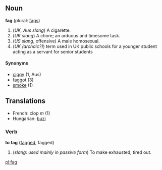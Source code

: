 ==Noun==
'''fag''' (plural: [[fags]])

# (''UK, Aus slang'') A cigarette.
# (''UK slang'') A chore; an arduous and timesome task.
# (''US slang'', offensive) A male homosexual.
# (''UK (archaic?)'') term used in UK public schools for a younger student acting as a servant for senior students

====Synonyms====
*[[ciggy]] (1, Aus)
*[[faggot]] (3)
*[[smoke]] (1)
==Translations==
*French: clop ''m'' (1)
*Hungarian: [[buzi]]

===Verb===
'''to fag''' ([[fagged]], fagged)

# (''slang'': ''used mainly in passive form'') To make exhausted, tired out.

[[pl:fag]]